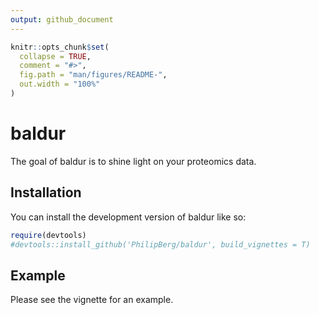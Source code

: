```yaml
---
output: github_document
---
```


<!-- README.md is generated from README.Rmd. Please edit that file -->

```r
knitr::opts_chunk$set(
  collapse = TRUE,
  comment = "#>",
  fig.path = "man/figures/README-",
  out.width = "100%"
)
```

# baldur

<!-- badges: start -->
<!-- badges: end -->

The goal of baldur is to shine light on your proteomics data.

## Installation

You can install the development version of baldur like so:

``` r
require(devtools)
#devtools::install_github('PhilipBerg/baldur', build_vignettes = T)
```

## Example

Please see the vignette for an example.
